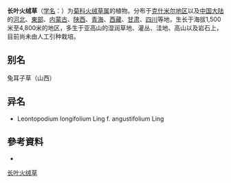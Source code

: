 {{Speciesbox
| name = 长叶火绒草
| status = 
| status_system = 
| image =
| genus = Leontopodium
| species = longifolium
| authority = Ling
}}

'''长叶火绒草'''（[[学名|学名]]：{{lang|la|''Leontopodium longifolium''}}）为[[菊科|菊科]][[火绒草属|火绒草属]]的植物。分布于[[克什米尔地区|克什米尔地区]]以及[[中国大陆|中国大陆]]的[[河北|河北]]、[[华东地区|東部]]、[[内蒙古|内蒙古]]、[[陕西|陕西]]、[[青海|青海]]、[[西藏|西藏]]、[[甘肃|甘肃]]、[[四川|四川]]等地，生长于海拔1,500米至4,800米的地区，多生于亚高山的湿润草地、灌丛、洼地、高山以及岩石上，目前尚未由人工引种栽培。

== 别名 ==
兔耳子草（山西）

== 异名 ==
* Leontopodium longifolium Ling f. angustifolium Ling

== 參考資料 ==
{{refbegin}}
* {{cite web| url =http://www.bioinfo.cn/db05/KmzwSpecies.php?action=view&id=4048| title =长叶火绒草| work =《中国高等植物数据库全库》| publisher =中国科学院微生物研究所| author =昆明植物研究所| accessdate =2009-02-25| deadurl =yes| archiveurl =https://web.archive.org/web/20160305082210/http://www.bioinfo.cn/db05/KmzwSpecies.php?action=view&id=4048| archivedate =2016-03-05}}
{{refend}}
{{Taxonbar|from=Q15230890}}

[[Category:火绒草属|长叶火绒草]]


{{植物小作品}}